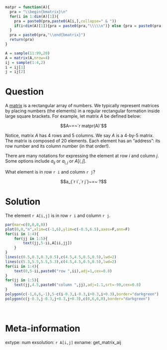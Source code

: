 ```r
matpr = function(A){
  pra = "\\begin{bmatrix}\n"
  for(i in 1:dim(A)[1]){
    pra = paste0(pra,paste0(A[i,],collapse=" & "))
    if(i<dim(A)[1]){pra = paste0(pra,"\\\\\n")} else {pra = paste0(pra,"\n")}
  }
  pra = paste0(pra,"\\end{bmatrix}")
  return(pra)
}

A = sample(11:99,20)
A = matrix(A,nrow=4)
ij = sample(1:4,2)
i = ij[1]
j = ij[2]


```

Question
========

A [matrix](https://en.wikipedia.org/wiki/Matrix_(mathematics)) is a rectangular array of numbers. We typically represent matrices by placing numbers (the elements) in a regular rectangular formation inside large square brackets. For example, let matrix $A$ be defined below:

$$A~=~`r matpr(A)`$$

Notice, matrix $A$ has 4 rows and 5 columns. We say $A$ is a 4-by-5 matrix. The matrix is composed of 20 elements. Each element has an "address": its row number and its column number (in that order!). 

There are many notations for expressing the element at row $i$ and column $j$. Some options include $a_{ij}$ or $a_{i,\,j}$ or $A[i,j]$.

What element is in row `r i` and column `r j`?

$$a_{`r i`,`r j`}~=~ ?$$


Solution
========

The element `r A[i,j]` is in row `r i` and column `r j`.

```r
par(mar=c(0,0,0,0))
plot(0,0,"n",xlim=c(-1,6),ylim=c(-0.5,6.5),axes=F,ann=F)
for(ii in 1:4){
    for(jj in 1:5){
        text(jj,5-ii,A[ii,jj])
    }
}
lines(c(0.5,0.3,0.3,0.5),c(4.5,4.5,0.5,0.5),lwd=2)
lines(c(5.3,5.5,5.5,5.3),c(4.5,4.5,0.5,0.5),lwd=2)
for(ii in 1:4){
    text(0,5-ii,paste0("row ",ii),adj=1,cex=0.8)
}
for(jj in 1:5){
    text(jj,4.5,paste0("column ",jj),adj=1.1,srt=-90,cex=0.8)
}
polygon(c(-1,6,6,-1),5-c(i-0.3,i-0.3,i+0.3,i+0.3),border="darkgreen")
polygon(c(j-0.3,j-0.3,j+0.3,j+0.3),c(0,6,6,0),border="darkgreen")

```
\


Meta-information
============
extype: num
exsolution: `r A[i,j]`
exname: get_matrix_aij